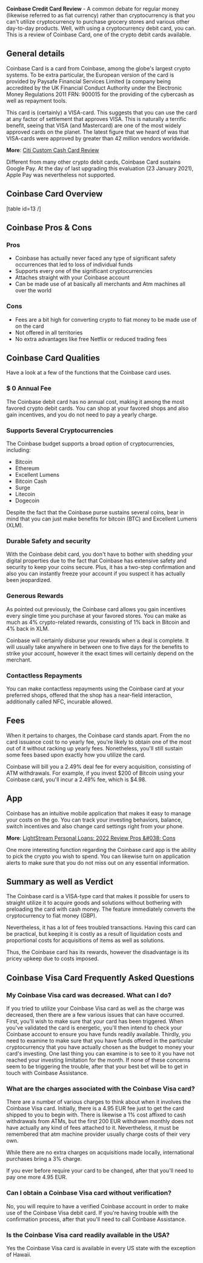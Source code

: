 <strong>Coinbase Credit Card Review</strong> - A common debate for regular money (likewise referred to as fiat currency) rather than cryptocurrency is that you can't utilize cryptocurrency to purchase grocery stores and various other day-to-day products. Well, with using a cryptocurrency debit card, you can. This is a review of Coinbase Card, one of the crypto debit cards available.
<h2>General details</h2>
Coinbase Card is a card from Coinbase, among the globe's largest crypto systems. To be extra particular, the European version of the card is provided by Paysafe Financial Services Limited (a company being accredited by the UK Financial Conduct Authority under the Electronic Money Regulations 2011 FRN: 900015 for the providing of the cybercash as well as repayment tools.

This card is (certainly) a VISA-card. This suggests that you can use the card at any factor of settlement that approves VISA. This is naturally a terrific benefit, seeing that VISA (and Mastercard) are one of the most widely approved cards on the planet. The latest figure that we heard of was that VISA-cards were approved by greater than 42 million vendors worldwide.

<strong>More</strong>: <a href="https://cashdik.com/citi-custom-cash/">Citi Custom Cash Card Review</a>

Different from many other crypto debit cards, Coinbase Card sustains Google Pay. At the day of last upgrading this evaluation (23 January 2021), Apple Pay was nevertheless not supported.
<h2>Coinbase Card Overview</h2>
[table id=13 /]
<h2>Coinbase Pros &amp; Cons</h2>
<h3>Pros</h3>
<ul>
 	<li>Coinbase has actually never faced any type of significant safety occurrences that led to loss of individual funds</li>
 	<li>Supports every one of the significant cryptocurrencies</li>
 	<li>Attaches straight with your Coinbase account</li>
 	<li>Can be made use of at basically all merchants and Atm machines all over the world</li>
</ul>
<h3>Cons</h3>
<ul>
 	<li>Fees are a bit high for converting crypto to fiat money to be made use of on the card</li>
 	<li>Not offered in all territories</li>
 	<li>No extra advantages like free Netflix or reduced trading fees</li>
</ul>
<h2>Coinbase Card Qualities</h2>
Have a look at a few of the functions that the Coinbase card uses.
<h3>$ 0 Annual Fee</h3>
The Coinbase debit card has no annual cost, making it among the most favored crypto debit cards. You can shop at your favored shops and also gain incentives, and you do not need to pay a yearly charge.
<h3>Supports Several Cryptocurrencies</h3>
The Coinbase budget supports a broad option of cryptocurrencies, including:
<ul>
 	<li>Bitcoin</li>
 	<li>Ethereum</li>
 	<li>Excellent Lumens</li>
 	<li>Bitcoin Cash</li>
 	<li>Surge</li>
 	<li>Litecoin</li>
 	<li>Dogecoin</li>
</ul>
Despite the fact that the Coinbase purse sustains several coins, bear in mind that you can just make benefits for bitcoin (BTC) and Excellent Lumens (XLM).
<h3>Durable Safety and security</h3>
With the Coinbase debit card, you don't have to bother with shedding your digital properties due to the fact that Coinbase has extensive safety and security to keep your coins secure. Plus, it has a two-step confirmation and also you can instantly freeze your account if you suspect it has actually been jeopardized.
<h3>Generous Rewards</h3>
As pointed out previously, the Coinbase card allows you gain incentives every single time you purchase at your favored stores. You can make as much as 4% crypto-related rewards, consisting of 1% back in Bitcoin and 4% back in XLM.

Coinbase will certainly disburse your rewards when a deal is complete. It will usually take anywhere in between one to five days for the benefits to strike your account, however it the exact times will certainly depend on the merchant.
<h3>Contactless Repayments</h3>
You can make contactless repayments using the Coinbase card at your preferred shops, offered that the shop has a near-field interaction, additionally called NFC, incurable allowed.
<h2>Fees</h2>
When it pertains to charges, the Coinbase card stands apart. From the no card issuance cost to no yearly fee, you're likely to obtain one of the most out of it without racking up yearly fees. Nonetheless, you'll still sustain some fees based upon exactly how you utilize the card.

Coinbase will bill you a 2.49% deal fee for every acquisition, consisting of ATM withdrawals. For example, if you invest $200 of Bitcoin using your Coinbase card, you'll incur a 2.49% fee, which is $4.98.
<h2>App</h2>
Coinbase has an intuitive mobile application that makes it easy to manage your costs on the go. You can track your investing behaviors, balance, switch incentives and also change card settings right from your phone.

<strong>More</strong>: <a href="https://cashdik.com/lightstream/">LightStream Personal Loans: 2022 Review Pros &amp;#038; Cons</a>

One more interesting function regarding the Coinbase card app is the ability to pick the crypto you wish to spend. You can likewise turn on application alerts to make sure that you do not miss out on any essential information.
<h2>Summary as well as Verdict</h2>
The Coinbase card is a VISA-type card that makes it possible for users to straight utilize it to acquire goods and solutions without bothering with preloading the card with cash money. The feature immediately converts the cryptocurrency to fiat money (GBP).

Nevertheless, it has a lot of fees troubled transactions. Having this card can be practical, but keeping it is costly as a result of liquidation costs and proportional costs for acquisitions of items as well as solutions.

Thus, the Coinbase card has its rewards, however the disadvantage is its pricey upkeep due to costs imposed.
<h2>Coinbase Visa Card Frequently Asked Questions</h2>
<h3>My Coinbase Visa card was decreased. What can I do?</h3>
If you tried to utilize your Coinbase Visa card as well as the charge was decreased, then there are a few various issues that can have occurred. First, you'll wish to make sure that your card has been triggered. When you've validated the card is energetic, you'll then intend to check your Coinbase account to ensure you have funds readily available. Thirdly, you need to examine to make sure that you have funds offered in the particular cryptocurrency that you have actually chosen as the budget to money your card's investing. One last thing you can examine is to see to it you have not reached your investing limitation for the month. If none of these concerns seem to be triggering the trouble, after that your best bet will be to get in touch with Coinbase Assistance.
<h3>What are the charges associated with the Coinbase Visa card?</h3>
There are a number of various charges to think about when it involves the Coinbase Visa card. Initially, there is a 4.95 EUR fee just to get the card shipped to you to begin with. There is likewise a 1% cost affixed to cash withdrawals from ATMs, but the first 200 EUR withdrawn monthly does not have actually any kind of fees attached to it. Nevertheless, it must be remembered that atm machine provider usually charge costs of their very own.

While there are no extra charges on acquisitions made locally, international purchases bring a 3% charge.

If you ever before require your card to be changed, after that you'll need to pay one more 4.95 EUR.
<h3>Can I obtain a Coinbase Visa card without verification?</h3>
No, you will require to have a verified Coinbase account in order to make use of the Coinbase Visa debit card. If you're having trouble with the confirmation process, after that you'll need to call Coinbase Assistance.
<h3>Is the Coinbase Visa card readily available in the USA?</h3>
Yes the Coinbase Visa card is available in every US state with the exception of Hawaii.

&nbsp;
